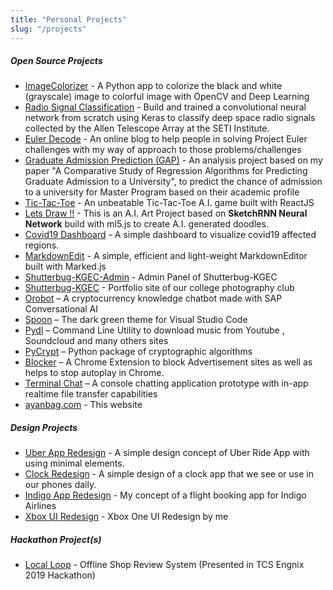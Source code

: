 ```yaml
---
title: "Personal Projects"
slug: "/projects"
---
```



##### Open Source Projects

- [ImageColorizer](https://github.com/ayanbag/ImageColorizer) - A Python app to colorize the black and white (grayscale) image to colorful image with OpenCV and Deep Learning
- [Radio Signal Classification](https://github.com/ayanbag/classify_radio_signals) - Build and trained a convolutional neural network from scratch using Keras to classify deep space radio signals collected by the Allen Telescope Array at the SETI Institute.
- [Euler Decode](https://eulerdecode.ayanbag.com/) - An online blog to help people in solving Project Euler challenges with my way of approach to those problems/challenges
- [Graduate Admission Prediction (GAP)](http://gap.ayanbag.com/) - An analysis project based on my paper "A Comparative Study of Regression Algorithms for Predicting Graduate Admission to a University", to predict the chance of admission to a university for Master Program based on their academic profile
- [Tic-Tac-Toe](https://tictactoe-ub.web.app/) - An unbeatable Tic-Tac-Toe A.I. game built with ReactJS
- [Lets Draw !!](https://letsdraw.ayanbag.com/) - This is an A.I. Art Project based on **SketchRNN Neural Network** build with ml5.js to create A.I. generated doodles.
- [Covid19 Dashboard](https://covid19.ayanbag.com/) -  A simple dashboard to visualize covid19 affected regions.
- [MarkdownEdit](https://mde.ayanbag.com/) -  A simple, efficient and light-weight MarkdownEditor built with Marked.js
- [Shutterbug-KGEC-Admin](https://github.com/shutterbugkgec/Shutterbug-admin) - Admin Panel of Shutterbug-KGEC
- [Shutterbug-KGEC](https://www.shutterbugkgec.in/) - Portfolio site of our college photography club
- [Orobot](https://ayanbag.github.io/orobot/) – A cryptocurrency knowledge chatbot made with SAP Conversational AI
- [Spoon](https://spoontheme.netlify.app/) – The dark green theme for Visual Studio Code
- [Pydl](https://github.com/ayanbag/pydl) – Command Line Utility to download music from Youtube , Soundcloud and many others sites
- [PyCrypt](https://github.com/ayanbag/pycrypt) – Python package of cryptographic algorithms
- [Blocker](https://github.com/ayanbag/Blocker) – A Chrome Extension to block Advertisement sites as well as helps to stop autoplay in Chrome.
- [Terminal Chat](https://github.com/ayanbag/Terminal_Chat_Console) – A console chatting application prototype with in-app realtime file transfer capabilities
- [ayanbag.com](https://ayanbag.com) - This website


##### Design Projects

- [Uber App Redesign](https://dribbble.com/shots/6830148-Uber-App-Design) - A simple design concept of Uber Ride App with using minimal elements.
- [Clock Redesign](https://dribbble.com/shots/6742405-Clock-User-Interface) - A simple design of a clock app that we see or use in our phones daily.
- [Indigo App Redesign](https://dribbble.com/shots/6716023-Flight-Booking-App-Design) - My concept of a flight booking app for Indigo Airlines
- [Xbox UI Redesign](https://youtu.be/i49O3tXn38g) - Xbox One UI Redesign by me


##### Hackathon Project(s)

- [Local Loop](https://github.com/ayanbag/Local-Loop) - Offline Shop Review System (Presented in TCS Engnix 2019 Hackathon)

<!--
##### Competitive Programming Profile

- [Hackerrank](https://www.hackerrank.com/ayanbag1) : 
    - 5⭐ in Python (Gold Level)
    - 4⭐ in Problem Solving (Silver Level)
- [Project Euler](https://projecteuler.net/profile/ayanbag.png) : Level 2 
-->

<!--
##### Open Source Projects

- [ImageColorizer](https://github.com/ayanbag/ImageColorizer) - A Python app to colorize the black and white (grayscale) image to colorful image with OpenCV and Deep Learning
- [Radio Signal Classification](https://github.com/ayanbag/classify_radio_signals) - Build and trained a convolutional neural network from scratch using Keras to classify deep space radio signals collected by the Allen Telescope Array at the SETI Institute.
- [Euler Decode](https://eulerdecode.ayanbag.com/) - An online blog to help people in solving Project Euler challenges with my way of approach to those problems/challenges
- [Graduate Admission Prediction (GAP)](http://gap.ayanbag.com/) - An analysis project based on my paper "A Comparative Study of Regression Algorithms for Predicting Graduate Admission to a University", to predict the chance of admission to a university for Master Program based on their academic profile
- [Tic-Tac-Toe](https://tictactoe-ub.web.app/) - An unbeatable Tic-Tac-Toe A.I. game built with ReactJS
- [Lets Draw !!](https://letsdraw.ayanbag.com/) - This is an A.I. Art Project based on **SketchRNN Neural Network** build with ml5.js to create A.I. generated doodles.
- [Covid19 Dashboard](https://covid19.ayanbag.com/) -  A simple dashboard to visualize covid19 affected regions.
- [MarkdownEdit](https://mde.ayanbag.com/) -  A simple, efficient and light-weight MarkdownEditor built with Marked.js
- [Shutterbug-KGEC-Admin](https://github.com/shutterbugkgec/Shutterbug-admin) - Admin Panel of Shutterbug-KGEC
- [Shutterbug-KGEC](https://www.shutterbugkgec.in/) - Portfolio site of our college photography club
- [Orobot](https://ayanbag.github.io/orobot/) – A cryptocurrency knowledge chatbot made with SAP Conversational AI
- [Spoon](https://spoontheme.netlify.app/) – The dark green theme for Visual Studio Code
- [Pydl](https://github.com/ayanbag/pydl) – Command Line Utility to download music from Youtube , Soundcloud and many others sites
- [PyCrypt](https://github.com/ayanbag/pycrypt) – Python package of cryptographic algorithms
- [Blocker](https://github.com/ayanbag/Blocker) – A Chrome Extension to block Advertisement sites as well as helps to stop autoplay in Chrome.
- [Terminal Chat](https://github.com/ayanbag/Terminal_Chat_Console) – A console chatting application prototype with in-app realtime file transfer capabilities
- [ayanbag.com](https://ayanbag.com) - This website


##### Design Projects

- [Uber App Redesign](https://dribbble.com/shots/6830148-Uber-App-Design) - A simple design concept of Uber Ride App with using minimal elements.
- [Clock Redesign](https://dribbble.com/shots/6742405-Clock-User-Interface) - A simple design of a clock app that we see or use in our phones daily.
- [Indigo App Redesign](https://dribbble.com/shots/6716023-Flight-Booking-App-Design) - My concept of a flight booking app for Indigo Airlines
- [Xbox UI Redesign](https://youtu.be/i49O3tXn38g) - Xbox One UI Redesign by me


##### Hackathon Project(s)

- [Local Loop](https://github.com/ayanbag/Local-Loop) - Offline Shop Review System (Presented in TCS Engnix 2019 Hackathon)

-->